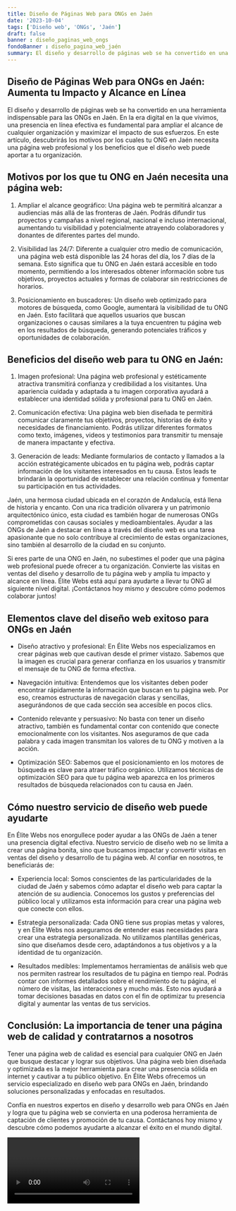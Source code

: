 ```yaml
---
title: Diseño de Páginas Web para ONGs en Jaén
date: '2023-10-04'
tags: ['Diseño web', 'ONGs', 'Jaén']
draft: false
banner : diseño_paginas_web_ongs
fondoBanner : diseño_pagina_web_jaén
summary: El diseño y desarrollo de páginas web se ha convertido en una herramienta indispensable para las ONGs en Jaén. En la era digital en la que vivimos, una presencia en línea efectiva es fundamental para ampliar el alcance de cualquier organización y maximizar el impacto de sus esfuerzos. En este artículo, descubrirás los motivos por los cuales tu ONG en Jaén necesita una página web profesional y los beneficios que el diseño web puede aportar a tu organización.
---
```


## Diseño de Páginas Web para ONGs en Jaén: Aumenta tu Impacto y Alcance en Línea

El diseño y desarrollo de páginas web se ha convertido en una herramienta indispensable para las ONGs en Jaén. En la era digital en la que vivimos, una presencia en línea efectiva es fundamental para ampliar el alcance de cualquier organización y maximizar el impacto de sus esfuerzos. En este artículo, descubrirás los motivos por los cuales tu ONG en Jaén necesita una página web profesional y los beneficios que el diseño web puede aportar a tu organización.

## Motivos por los que tu ONG en Jaén necesita una página web:

1. Ampliar el alcance geográfico: Una página web te permitirá alcanzar a audiencias más allá de las fronteras de Jaén. Podrás difundir tus proyectos y campañas a nivel regional, nacional e incluso internacional, aumentando tu visibilidad y potencialmente atrayendo colaboradores y donantes de diferentes partes del mundo.

2. Visibilidad las 24/7: Diferente a cualquier otro medio de comunicación, una página web está disponible las 24 horas del día, los 7 días de la semana. Esto significa que tu ONG en Jaén estará accesible en todo momento, permitiendo a los interesados obtener información sobre tus objetivos, proyectos actuales y formas de colaborar sin restricciones de horarios.

3. Posicionamiento en buscadores: Un diseño web optimizado para motores de búsqueda, como Google, aumentará la visibilidad de tu ONG en Jaén. Esto facilitará que aquellos usuarios que buscan organizaciones o causas similares a la tuya encuentren tu página web en los resultados de búsqueda, generando potenciales tráficos y oportunidades de colaboración.

## Beneficios del diseño web para tu ONG en Jaén:

1. Imagen profesional: Una página web profesional y estéticamente atractiva transmitirá confianza y credibilidad a los visitantes. Una apariencia cuidada y adaptada a tu imagen corporativa ayudará a establecer una identidad sólida y profesional para tu ONG en Jaén.

2. Comunicación efectiva: Una página web bien diseñada te permitirá comunicar claramente tus objetivos, proyectos, historias de éxito y necesidades de financiamiento. Podrás utilizar diferentes formatos como texto, imágenes, videos y testimonios para transmitir tu mensaje de manera impactante y efectiva.

3. Generación de leads: Mediante formularios de contacto y llamados a la acción estratégicamente ubicados en tu página web, podrás captar información de los visitantes interesados en tu causa. Estos leads te brindarán la oportunidad de establecer una relación continua y fomentar su participación en tus actividades.

Jaén, una hermosa ciudad ubicada en el corazón de Andalucía, está llena de historia y encanto. Con una rica tradición olivarera y un patrimonio arquitectónico único, esta ciudad es también hogar de numerosas ONGs comprometidas con causas sociales y medioambientales. Ayudar a las ONGs de Jaén a destacar en línea a través del diseño web es una tarea apasionante que no solo contribuye al crecimiento de estas organizaciones, sino también al desarrollo de la ciudad en su conjunto.

Si eres parte de una ONG en Jaén, no subestimes el poder que una página web profesional puede ofrecer a tu organización. Convierte las visitas en ventas del diseño y desarrollo de tu página web y amplía tu impacto y alcance en línea. Élite Webs está aquí para ayudarte a llevar tu ONG al siguiente nivel digital. ¡Contáctanos hoy mismo y descubre cómo podemos colaborar juntos!

<GifSeo />

<Cta />

## Elementos clave del diseño web exitoso para ONGs en Jaén

- Diseño atractivo y profesional: En Élite Webs nos especializamos en crear páginas web que cautivan desde el primer vistazo. Sabemos que la imagen es crucial para generar confianza en los usuarios y transmitir el mensaje de tu ONG de forma efectiva.

- Navegación intuitiva: Entendemos que los visitantes deben poder encontrar rápidamente la información que buscan en tu página web. Por eso, creamos estructuras de navegación claras y sencillas, asegurándonos de que cada sección sea accesible en pocos clics.

- Contenido relevante y persuasivo: No basta con tener un diseño atractivo, también es fundamental contar con contenido que conecte emocionalmente con los visitantes. Nos aseguramos de que cada palabra y cada imagen transmitan los valores de tu ONG y motiven a la acción.

- Optimización SEO: Sabemos que el posicionamiento en los motores de búsqueda es clave para atraer tráfico orgánico. Utilizamos técnicas de optimización SEO para que tu página web aparezca en los primeros resultados de búsqueda relacionados con tu causa en Jaén.

## Cómo nuestro servicio de diseño web puede ayudarte

En Élite Webs nos enorgullece poder ayudar a las ONGs de Jaén a tener una presencia digital efectiva. Nuestro servicio de diseño web no se limita a crear una página bonita, sino que buscamos impactar y convertir visitas en ventas del diseño y desarrollo de tu página web. Al confiar en nosotros, te beneficiarás de:

- Experiencia local: Somos conscientes de las particularidades de la ciudad de Jaén y sabemos cómo adaptar el diseño web para captar la atención de su audiencia. Conocemos los gustos y preferencias del público local y utilizamos esta información para crear una página web que conecte con ellos.

- Estrategia personalizada: Cada ONG tiene sus propias metas y valores, y en Élite Webs nos aseguramos de entender esas necesidades para crear una estrategia personalizada. No utilizamos plantillas genéricas, sino que diseñamos desde cero, adaptándonos a tus objetivos y a la identidad de tu organización.

- Resultados medibles: Implementamos herramientas de análisis web que nos permiten rastrear los resultados de tu página en tiempo real. Podrás contar con informes detallados sobre el rendimiento de tu página, el número de visitas, las interacciones y mucho más. Esto nos ayudará a tomar decisiones basadas en datos con el fin de optimizar tu presencia digital y aumentar las ventas de tus servicios.

## Conclusión: La importancia de tener una página web de calidad y contratarnos a nosotros

Tener una página web de calidad es esencial para cualquier ONG en Jaén que busque destacar y lograr sus objetivos. Una página web bien diseñada y optimizada es la mejor herramienta para crear una presencia sólida en internet y cautivar a tu público objetivo. En Élite Webs ofrecemos un servicio especializado en diseño web para ONGs en Jaén, brindando soluciones personalizadas y enfocadas en resultados.

Confía en nuestros expertos en diseño y desarrollo web para ONGs en Jaén y logra que tu página web se convierta en una poderosa herramienta de captación de clientes y promoción de tu causa. Contáctanos hoy mismo y descubre cómo podemos ayudarte a alcanzar el éxito en el mundo digital.

<Video />

<CtaBot job='ONGs' city='Jaén'/>

<Gmaps query='Jaén+españa+maps' />